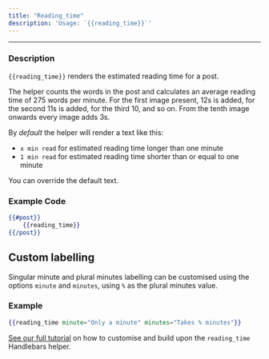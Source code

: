 ```yaml
---
title: "Reading_time"
description: 'Usage: `{{reading_time}}`'
---
```


***

### Description

`{{reading_time}}` renders the estimated reading time for a post.

The helper counts the words in the post and calculates an average reading time of 275 words per minute. For the first image present, 12s is added, for the second 11s is added, for the third 10, and so on. From the tenth image onwards every image adds 3s.

By *default* the helper will render a text like this:

* `x min read` for estimated reading time longer than one minute
* `1 min read` for estimated reading time shorter than or equal to one minute

You can override the default text.

### Example Code

```handlebars
{{#post}}
    {{reading_time}}
{{/post}}
```

## Custom labelling

Singular minute and plural minutes labelling can be customised using the options `minute` and `minutes`, using `%` as the plural minutes value.

### Example

```handlebars
{{reading_time minute="Only a minute" minutes="Takes % minutes"}}
```

[See our full tutorial](https://ghost.org/tutorials/reading-time/) on how to customise and build upon the `reading_time` Handlebars helper.